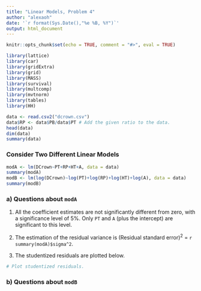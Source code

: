 ```yaml
---
title: "Linear Models, Problem 4"
author: "alexaoh"
date: '`r format(Sys.Date(),"%e %B, %Y")`'
output: html_document
---
```


```r
knitr::opts_chunk$set(echo = TRUE, comment = "#>", eval = TRUE)

library(lattice)
library(car)
library(gridExtra)
library(grid)
library(MASS)
library(survival)
library(multcomp)
library(mvtnorm)
library(tables)
library(HH)
```

```r
data <- read.csv2("dcrown.csv")
data$RP <- data$PB/data$PT # Add the given ratio to the data. 
head(data)
dim(data)
summary(data)
```

### Consider Two Different Linear Models

```r
modA <- lm(DCrown~PT+RP+HT+A, data = data)
summary(modA)
modB <- lm(log(DCrown)~log(PT)+log(RP)+log(HT)+log(A), data = data)
summary(modB)
```
### a) Questions about `modA`

(1) All the coefficient estimates are not significantly different from zero, with a significance level of 5\%. Only `PT` and `A` (plus the intercept) are significant to this level. 

(2) The estimation of the residual variance is $(\text{Residual standard error})^2$ = `r summary(modA)$sigma^2`. 

(3) The studentized residuals are plotted below.

```r
# Plot studentized residuals. 
```


### b) Questions about `modB`


